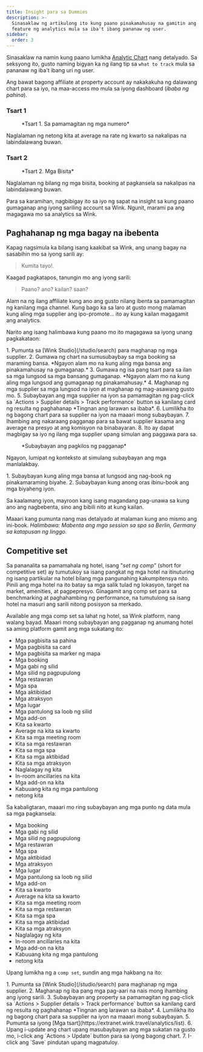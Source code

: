 ```yaml
---
title: Insight para sa Dummies
description: >-
  Sinasaklaw ng artikulong ito kung paano pinakamahusay na gamitin ang aming mga
  feature ng analytics mula sa iba't ibang pananaw ng user.
sidebar:
  order: 3
---
```


Sinasaklaw na namin kung paano lumikha [Analytic Chart](/user/analytics/) nang detalyado. Sa seksyong ito, gusto naming bigyan ka ng ilang tip sa `what to track` mula sa pananaw ng iba't ibang uri ng user.

Ang bawat bagong affiliate at property account ay nakakakuha ng dalawang chart para sa iyo, na maa-access mo mula sa iyong dashboard (*ibaba ng pahina*).

### Tsart 1

<figure>
  <CloudinaryImage width="700" height="222" resize="scale" quality="best" alt="Sa pamamagitan ng mga numero" src="academy/by-the-numbers" errorImage="noimage_opaque_nyrtl0.png" />

  <figcaption>*Tsart 1. Sa pamamagitan ng mga numero*</figcaption>
</figure>


Naglalaman ng netong kita at average na rate ng kwarto sa nakalipas na labindalawang buwan.

### Tsart 2

<figure>
  <CloudinaryImage width="700" height="222" resize="scale" quality="best" alt="Mga bisita" src="academy/visitors" errorImage="noimage_opaque_nyrtl0.png" />

  <figcaption>*Tsart 2. Mga Bisita*</figcaption>
</figure>


Naglalaman ng bilang ng mga bisita, booking at pagkansela sa nakalipas na labindalawang buwan.

Para sa karamihan, nagbibigay ito sa iyo ng sapat na insight sa kung paano gumaganap ang iyong sariling account sa Wink. Ngunit, marami pa ang magagawa mo sa analytics sa Wink.

## Paghahanap ng mga bagay na ibebenta

Kapag nagsimula ka bilang isang kaakibat sa Wink, ang unang bagay na sasabihin mo sa iyong sarili ay:

> Kumita tayo!.

Kaagad pagkatapos, tanungin mo ang iyong sarili:

> Paano? ano? kailan? saan?

Alam na ng ilang affiliate kung ano ang gusto nilang ibenta sa pamamagitan ng kanilang mga channel. Kung bago ka sa laro at gusto mong malaman kung aling mga supplier ang ipo-promote... ito ay kung kailan magagamit ang analytics.

Narito ang isang halimbawa kung paano mo ito magagawa sa iyong unang pagkakataon:

<Steps>
  1. Pumunta sa [Wink Studio](/studio/search) para maghanap ng mga supplier.
  2. Gumawa ng chart na sumusubaybay sa mga booking sa maraming bansa. *Ngayon alam mo na kung aling mga bansa ang pinakamahusay na gumaganap.*
  3. Gumawa ng isa pang tsart para sa ilan sa mga lungsod sa mga bansang gumaganap. *Ngayon alam mo na kung aling mga lungsod ang gumaganap ng pinakamahusay.*
  4. Maghanap ng mga supplier sa mga lungsod na iyon at maghanap ng mag-asawang gusto mo.
  5. Subaybayan ang mga supplier na iyon sa pamamagitan ng pag-click sa `Actions > Supplier details > Track performance` button sa kanilang card ng resulta ng paghahanap *Tingnan ang larawan sa ibaba*.
  6. Lumilikha ito ng bagong chart para sa supplier na iyon na maaari mong subaybayan.
  7. Ihambing ang nakaraang pagganap para sa bawat supplier kasama ang average na presyo at ang komisyon na binabayaran.
  8. Ito ay dapat magbigay sa iyo ng ilang mga supplier upang simulan ang paggawa para sa.
</Steps>


<figure>
  <CloudinaryImage width="350" height="190" resize="scale" quality="best" alt="Mga detalye ng supplier" src="academy/supplier-details" errorImage="noimage_opaque_nyrtl0.png" />

  <figcaption>*Subaybayan ang pagkilos ng pagganap*</figcaption>
</figure>


Ngayon, lumipat ng konteksto at simulang subaybayan ang mga manlalakbay.

<Steps>
  1. Subaybayan kung aling mga bansa at lungsod ang nag-book ng pinakamaraming biyahe.
  2. Subaybayan kung anong oras ibinu-book ang mga biyaheng iyon.
</Steps>


Sa kaalamang iyon, mayroon kang isang magandang pag-unawa sa kung ano ang nagbebenta, sino ang bibili nito at kung kailan.

Maaari kang pumunta nang mas detalyado at malaman kung ano mismo ang ini-book. *Halimbawa: Mabenta ang mga session sa spa sa Berlin, Germany sa katapusan ng linggo.*

## Competitive set

Sa pananalita sa pamamahala ng hotel, isang "*set ng comp*” (short for competitive set) ay tumutukoy sa isang pangkat ng mga hotel na itinuturing ng isang partikular na hotel bilang mga pangunahing kakumpitensya nito.
Pinili ang mga hotel na ito batay sa mga salik tulad ng lokasyon, target na market, amenities, at pagpepresyo.
Ginagamit ang comp set para sa benchmarking at paghahambing ng performance, na tumutulong sa isang hotel na masuri ang sarili nitong posisyon sa merkado.

Available ang mga comp set sa lahat ng hotel, sa Wink platform, nang walang bayad. Maaari mong subaybayan ang pagganap ng anumang hotel sa aming platform gamit ang mga sukatang ito:

* Mga pagbisita sa pahina
* Mga pagbisita sa card
* Mga pagbisita sa marker ng mapa
* Mga booking
* Mga gabi ng silid
* Mga silid ng pagpupulong
* Mga restawran
* Mga spa
* Mga aktibidad
* Mga atraksyon
* Mga lugar
* Mga pantulong sa loob ng silid
* Mga add-on
* Kita sa kwarto
* Average na kita sa kwarto
* Kita sa mga meeting room
* Kita sa mga restawran
* Kita sa mga spa
* Kita sa mga aktibidad
* Kita sa mga atraksyon
* Naglalagay ng kita
* In-room ancillaries na kita
* Mga add-on na kita
* Kabuuang kita ng mga pantulong
* netong kita

Sa kabaligtaran, maaari mo ring subaybayan ang mga punto ng data mula sa mga pagkansela:

* Mga booking
* Mga gabi ng silid
* Mga silid ng pagpupulong
* Mga restawran
* Mga spa
* Mga aktibidad
* Mga atraksyon
* Mga lugar
* Mga pantulong sa loob ng silid
* Mga add-on
* Kita sa kwarto
* Average na kita sa kwarto
* Kita sa mga meeting room
* Kita sa mga restawran
* Kita sa mga spa
* Kita sa mga aktibidad
* Kita sa mga atraksyon
* Naglalagay ng kita
* In-room ancillaries na kita
* Mga add-on na kita
* Kabuuang kita ng mga pantulong
* netong kita

Upang lumikha ng a `comp set`, sundin ang mga hakbang na ito:

<Steps>
  1. Pumunta sa [Wink Studio](/studio/search) para maghanap ng mga supplier.
  2. Maghanap ng iba pang mga pag-aari na nais mong ihambing ang iyong sarili.
  3. Subaybayan ang property sa pamamagitan ng pag-click sa `Actions > Supplier details > Track performance` button sa kanilang card ng resulta ng paghahanap *Tingnan ang larawan sa ibaba*.
  4. Lumilikha ito ng bagong chart para sa supplier na iyon na maaari mong subaybayan.
  5. Pumunta sa iyong [Mga tsart](https://extranet.wink.travel/analytics/list).
  6. Upang i-update ang chart upang masubaybayan ang mga sukatan na gusto mo, i-click ang `Actions > Update` button para sa iyong bagong chart.
  7. I-click ang `Save` pindutan upang magpatuloy.
</Steps>

